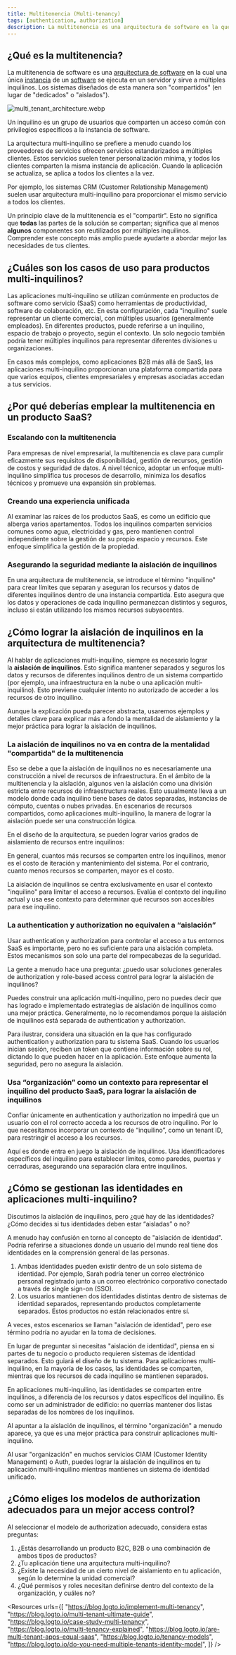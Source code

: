 ```yaml
---
title: Multitenencia (Multi-tenancy)
tags: [authentication, authorization]
description: La multitenencia es una arquitectura de software en la que una única instancia de aplicación sirve a múltiples clientes (inquilinos), manteniendo sus datos aislados y seguros. Es común en la computación en la nube y SaaS para optimizar recursos y simplificar el mantenimiento.
---
```


## ¿Qué es la multitenencia?

La multitenencia de software es una [arquitectura de software](https://en.wikipedia.org/wiki/Software_architecture) en la cual una única [instancia](https://en.wikipedia.org/wiki/Instance_(computer_science)) de un [software](https://en.wikipedia.org/wiki/Computer_software) se ejecuta en un servidor y sirve a múltiples inquilinos. Los sistemas diseñados de esta manera son "compartidos" (en lugar de "dedicados" o "aislados").

![multi_tenant_architecture.webp](https://uploads.strapi.logto.io/multi_tenant_architecture_600f47afe8.webp)

Un inquilino es un grupo de usuarios que comparten un acceso común con privilegios específicos a la instancia de software.

La arquitectura multi-inquilino se prefiere a menudo cuando los proveedores de servicios ofrecen servicios estandarizados a múltiples clientes. Estos servicios suelen tener personalización mínima, y todos los clientes comparten la misma instancia de aplicación. Cuando la aplicación se actualiza, se aplica a todos los clientes a la vez.

Por ejemplo, los sistemas CRM (Customer Relationship Management) suelen usar arquitectura multi-inquilino para proporcionar el mismo servicio a todos los clientes.

Un principio clave de la multitenencia es el "compartir". Esto no significa que **todas** las partes de la solución se compartan; significa que al menos **algunos** componentes son reutilizados por múltiples inquilinos. Comprender este concepto más amplio puede ayudarte a abordar mejor las necesidades de tus clientes.

## ¿Cuáles son los casos de uso para productos multi-inquilinos?

Las aplicaciones multi-inquilino se utilizan comúnmente en productos de software como servicio (SaaS) como herramientas de productividad, software de colaboración, etc. En esta configuración, cada "inquilino" suele representar un cliente comercial, con múltiples usuarios (generalmente empleados). En diferentes productos, puede referirse a un inquilino, espacio de trabajo o proyecto, según el contexto. Un solo negocio también podría tener múltiples inquilinos para representar diferentes divisiones u organizaciones.

En casos más complejos, como aplicaciones B2B más allá de SaaS, las aplicaciones multi-inquilino proporcionan una plataforma compartida para que varios equipos, clientes empresariales y empresas asociadas accedan a tus servicios.

## ¿Por qué deberías emplear la multitenencia en un producto SaaS?

### Escalando con la multitenencia

Para empresas de nivel empresarial, la multitenencia es clave para cumplir eficazmente sus requisitos de disponibilidad, gestión de recursos, gestión de costos y seguridad de datos. A nivel técnico, adoptar un enfoque multi-inquilino simplifica tus procesos de desarrollo, minimiza los desafíos técnicos y promueve una expansión sin problemas.

### Creando una experiencia unificada

Al examinar las raíces de los productos SaaS, es como un edificio que alberga varios apartamentos. Todos los inquilinos comparten servicios comunes como agua, electricidad y gas, pero mantienen control independiente sobre la gestión de su propio espacio y recursos. Este enfoque simplifica la gestión de la propiedad.

### Asegurando la seguridad mediante la aislación de inquilinos

En una arquitectura de multitenencia, se introduce el término "inquilino" para crear límites que separan y aseguran los recursos y datos de diferentes inquilinos dentro de una instancia compartida. Esto asegura que los datos y operaciones de cada inquilino permanezcan distintos y seguros, incluso si están utilizando los mismos recursos subyacentes.

## ¿Cómo lograr la aislación de inquilinos en la arquitectura de multitenencia?

Al hablar de aplicaciones multi-inquilino, siempre es necesario lograr la **aislación de inquilinos**. Esto significa mantener separados y seguros los datos y recursos de diferentes inquilinos dentro de un sistema compartido (por ejemplo, una infraestructura en la nube o una aplicación multi-inquilino). Esto previene cualquier intento no autorizado de acceder a los recursos de otro inquilino.

Aunque la explicación pueda parecer abstracta, usaremos ejemplos y detalles clave para explicar más a fondo la mentalidad de aislamiento y la mejor práctica para lograr la aislación de inquilinos.

### La aislación de inquilinos no va en contra de la mentalidad "compartida" de la multitenencia

Eso se debe a que la aislación de inquilinos no es necesariamente una construcción a nivel de recursos de infraestructura. En el ámbito de la multitenencia y la aislación, algunos ven la aislación como una división estricta entre recursos de infraestructura reales. Esto usualmente lleva a un modelo donde cada inquilino tiene bases de datos separadas, instancias de cómputo, cuentas o nubes privadas. En escenarios de recursos compartidos, como aplicaciones multi-inquilino, la manera de lograr la aislación puede ser una construcción lógica.

En el diseño de la arquitectura, se pueden lograr varios grados de aislamiento de recursos entre inquilinos:

En general, cuantos más recursos se comparten entre los inquilinos, menor es el costo de iteración y mantenimiento del sistema. Por el contrario, cuanto menos recursos se comparten, mayor es el costo.

La aislación de inquilinos se centra exclusivamente en usar el contexto "inquilino" para limitar el acceso a recursos. Evalúa el contexto del inquilino actual y usa ese contexto para determinar qué recursos son accesibles para ese inquilino.

### La authentication y authorization no equivalen a “aislación”

Usar authentication y authorization para controlar el acceso a tus entornos SaaS es importante, pero no es suficiente para una aislación completa. Estos mecanismos son solo una parte del rompecabezas de la seguridad.

La gente a menudo hace una pregunta: ¿puedo usar soluciones generales de authorization y role-based access control para lograr la aislación de inquilinos?

Puedes construir una aplicación multi-inquilino, pero no puedes decir que has logrado e implementado estrategias de aislación de inquilinos como una mejor práctica. Generalmente, no lo recomendamos porque la aislación de inquilinos está separada de authentication y authorization.

Para ilustrar, considera una situación en la que has configurado authentication y authorization para tu sistema SaaS. Cuando los usuarios inician sesión, reciben un token que contiene información sobre su rol, dictando lo que pueden hacer en la aplicación. Este enfoque aumenta la seguridad, pero no asegura la aislación.

### Usa “organización” como un contexto para representar el inquilino del producto SaaS, para lograr la aislación de inquilinos

Confiar únicamente en authentication y authorization no impedirá que un usuario con el rol correcto acceda a los recursos de otro inquilino. Por lo que necesitamos incorporar un contexto de “inquilino”, como un tenant ID, para restringir el acceso a los recursos.

Aquí es donde entra en juego la aislación de inquilinos. Usa identificadores específicos del inquilino para establecer límites, como paredes, puertas y cerraduras, asegurando una separación clara entre inquilinos.

## ¿Cómo se gestionan las identidades en aplicaciones multi-inquilino?

Discutimos la aislación de inquilinos, pero ¿qué hay de las identidades? ¿Cómo decides si tus identidades deben estar “aisladas” o no?

A menudo hay confusión en torno al concepto de "aislación de identidad". Podría referirse a situaciones donde un usuario del mundo real tiene dos identidades en la comprensión general de las personas.

1. Ambas identidades pueden existir dentro de un solo sistema de identidad. Por ejemplo, Sarah podría tener un correo electrónico personal registrado junto a un correo electrónico corporativo conectado a través de single sign-on (SSO).
2. Los usuarios mantienen dos identidades distintas dentro de sistemas de identidad separados, representando productos completamente separados. Estos productos no están relacionados entre sí.

A veces, estos escenarios se llaman "aislación de identidad", pero ese término podría no ayudar en la toma de decisiones.

En lugar de preguntar si necesitas "aislación de identidad", piensa en si partes de tu negocio o producto requieren sistemas de identidad separados. Esto guiará el diseño de tu sistema. Para aplicaciones multi-inquilino, en la mayoría de los casos, las identidades se comparten, mientras que los recursos de cada inquilino se mantienen separados.

En aplicaciones multi-inquilino, las identidades se comparten entre inquilinos, a diferencia de los recursos y datos específicos del inquilino. Es como ser un administrador de edificio: no querrías mantener dos listas separadas de los nombres de los inquilinos.

Al apuntar a la aislación de inquilinos, el término "organización" a menudo aparece, ya que es una mejor práctica para construir aplicaciones multi-inquilino.

Al usar "organización" en muchos servicios CIAM (Customer Identity Management) o Auth, puedes lograr la aislación de inquilinos en tu aplicación multi-inquilino mientras mantienes un sistema de identidad unificado.

## ¿Cómo eliges los modelos de authorization adecuados para un mejor access control?

Al seleccionar el modelo de authorization adecuado, considera estas preguntas:

1. ¿Estás desarrollando un producto B2C, B2B o una combinación de ambos tipos de productos?
2. ¿Tu aplicación tiene una arquitectura multi-inquilino?
3. ¿Existe la necesidad de un cierto nivel de aislamiento en tu aplicación, según lo determine la unidad comercial?
4. ¿Qué permisos y roles necesitan definirse dentro del contexto de la organización, y cuáles no?

<Resources
  urls={[
    "https://blog.logto.io/implement-multi-tenancy",
    "https://blog.logto.io/multi-tenant-ultimate-guide",
    "https://blog.logto.io/case-study-multi-tenancy",
    "https://blog.logto.io/multi-tenancy-explained",
    "https://blog.logto.io/are-multi-tenant-apps-equal-saas",
    "https://blog.logto.io/tenancy-models",
    "https://blog.logto.io/do-you-need-multiple-tenants-identity-model",
  ]}
/>
